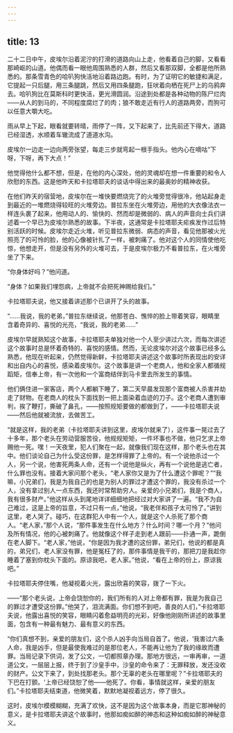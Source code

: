 ```yaml
---
---
---
```

title: 13
---





二十二日中午，皮埃尔沿着泥泞的打滑的道路向山上走，他看着自己的脚，又看看那崎岖的山道。他偶而看一眼他周围熟悉的人群，然后又看那双脚，全都是他所熟悉的。那条雪青色的哈叭狗快活地沿着路边跑。有时，为了证明它的敏捷和满足，它提起一只后腿，用三条腿跳，然后又用四条腿跑，狂吠着向栖在死尸上的乌鸦奔去。哈叭狗比在莫斯科时更快活，更光滑圆润。沿途到处都是各种动物的陈尸烂肉——从人的到马的，不同程度腐烂了的肉；狼不敢走近有行人的道路两旁，而狗可以任意大嚼大吃。

雨从早上下起，眼看就要转晴，雨停了一阵，又下起来了，比先前还下得大，道路已经湿透，水顺着车辙流成了道道水沟。

皮埃尔一边走一边向两旁张望，每走三步就弯起一根手指头。他内心在嘀咕“下呀，下呀，再下大点！”

他觉得他什么都不想，但是，在他的内心深处，他的灵魂却在想一件重要的和令人欣慰的东西。这是他昨天和卡拉塔耶夫的谈话中得出来的最奥妙的精神收获。

在他们昨天的宿营地，皮埃尔在一堆快要燃烧完了的火堆旁觉得很冷，他站起身走到最近的一堆燃烧得较旺的火堆旁边。普拉东坐在火堆旁边，用他的大衣像法衣一样连头裹了起来，他用动人的、愉快的、然而却是微弱的、病人的声音向士兵们讲述着一个早已为皮埃尔熟悉的故事。下半夜，这通常是卡拉塔耶夫疟疾发作过后特别活跃的时候。皮埃尔走近火堆，听见普拉东微弱、病态的声音，看见他那被火光照亮了的可怜的脸，他的心像被针扎了一样，被刺痛了。他对这个人的同情使他吃惊，他想走开，但是没有另外的火堆可去，于是皮埃尔极力不看普拉东，在火堆旁坐了下来。

“你身体好吗？”他问道。

“身体？如果我们埋怨病，上帝就不会把死神赐给我们。”

卡拉塔耶夫说，他又接着讲述那个已讲开了头的故事。

“……我说，我的老弟，”普拉东继续说，他那苍白、憔悴的脸上带着笑容，眼睛里含着奇异的、喜悦的光亮，“我说，我的老弟……”

皮埃尔早就熟知这个故事，卡拉塔耶夫单独对他一个人至少讲过六次，而每次讲述这个故事时总是怀着奇特的、喜悦的感情。然而，无论皮埃尔对这个故事已经多么熟悉，他现在听起来，仍然觉得新鲜，卡拉塔耶夫讲述这个故事时所表现出的安详和出自内心的喜悦，感染着皮埃尔。这个故事是讲一个老商人，他和全家人都循规蹈矩，信奉上帝，有一次他和一个富商结伴到马卡里去所发生的事情。

他们俩住进一家客店，两个人都躺下睡了，第二天早晨发现那个富商被人杀害并劫走了财物。在老商人的枕头下面找到一把上面染着血迹的刀子。这个老商人遭到审判，挨了鞭打，撕破了鼻孔，——按照规矩要做的都做到了，——卡拉塔耶夫说——然后他就被流放，去做苦工。

“就是这样，我的老弟（卡拉塔耶夫讲到这里，皮埃尔就来了），这件事一晃过去了十多年，那个老头在劳动营服苦役，他规规矩矩，一件坏事也不做，他只乞求上帝赐他一死。嘿！一天夜里，犯人们聚在一起，就像我们现在这样，那个老头也在其中。他们谈论自己为什么受这份罪，是怎样得罪了上帝的。有一个说他杀过一个人，另一个说，他害死两条人命，还有一个说他是纵火，再有一个说他是逃亡者，什么罪也没有。接着大家问那个老头，“老人家你又是为了什么遭这个罪呢？”“我嘛，小兄弟们，我是为我自己的也是为别人的罪过才遭这个罪的，我没有杀过一个人，没有拿过别人一点东西，我还时常帮助穷人。亲爱的小兄弟们，我是个商人，我有很多财产。”他这样从头到尾地详详细细地把经过对大家讲了一遍。“我不为自己难过，这是上帝的旨意，不过只有一点，”他说，“我老伴和孩子太可怜了。”讲到这里，老人哭了。碰巧，在这群犯人中有一个人，就是这个人杀死了那个商人。“老人家，”那个人说，“那件事发生在什么地方？什么时间？哪一个月？”他问及所有情况，他的心被刺痛了。他就像这个样子走到老人跟前——扑通一声，跪倒在老人脚下。“老人家，”他说，“你是因为我才遭的这份罪，弟兄们，他说的都是真的，弟兄们，老人家没有罪，他是冤枉了的，那件事情是我干的，那把刀是我趁你睡着了塞到你枕头下面的。原谅我吧，老人家。”他说，“看在上帝的份上，原谅我吧。”

卡拉塔耶夫停住嘴，他凝视着火光，露出欣喜的笑容，拨了一下火。

——“那个老头说，上帝会饶恕你的，我们所有的人对上帝都有罪，我是为我自己的罪过才遭受这份罪。”他哭了，泪流满面。你们想不到吧，善良的人们，”卡拉塔耶夫说，他露出喜悦的笑容，眼睛闪着愈益明亮的光彩，好像他刚刚所讲述的故事里面，包含有一种最有魅力、最有意义的东西。

“你们真想不到，亲爱的朋友们，这个杀人凶手向当局自首了。他说，‘我害过六条人命，我是凶手，但是最使我难过的是那位老人，不能再让他为了我的缘故而遭罪。当局记录下供词，发了公文，一切都照章办理。那地方很远，一审再审，一道道公文，一层层上报，终于到了沙皇手中，沙皇的命令来了：无罪释放，发还没收的财产。公文下来了，到处找那老头。那个无辜的老头在哪里呢？”卡拉塔耶夫的下巴在打颤。‘上帝已经饶恕了他——他死了。你看，事情就这样，亲爱的朋友们。”卡拉塔耶夫结束道，他微笑着，默默地凝视着远方，停了很久。

这时，皮埃尔模模糊糊，充满了欢快，这不是因为这个故事本身，而是它那神秘的意义，是卡拉塔耶夫讲这个故事时，他那如痴如醉的神态和这种如痴如醉的神秘意义。